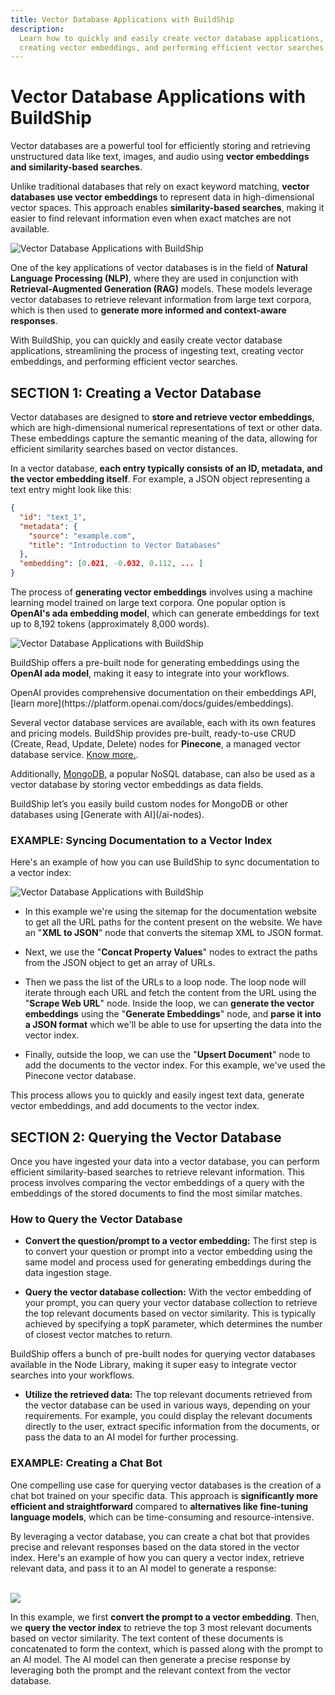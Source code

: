 ```yaml
---
title: Vector Database Applications with BuildShip
description:
  Learn how to quickly and easily create vector database applications, understand the process of ingesting text,
  creating vector embeddings, and performing efficient vector searches with BuildShip.
---
```



# Vector Database Applications with BuildShip

Vector databases are a powerful tool for efficiently storing and retrieving unstructured data like text, images, and
audio using **vector embeddings and similarity-based searches**.

Unlike traditional databases that rely on exact keyword matching, **vector databases use vector embeddings** to
represent data in high-dimensional vector spaces. This approach enables **similarity-based searches**, making it easier
to find relevant information even when exact matches are not available.

<Image src={vectorOg} alt='Vector Database Applications with BuildShip' width={1200} />

One of the key applications of vector databases is in the field of **Natural Language Processing (NLP)**, where they are
used in conjunction with **Retrieval-Augmented Generation (RAG)** models. These models leverage vector databases to
retrieve relevant information from large text corpora, which is then used to **generate more informed and context-aware
responses**.

With BuildShip, you can quickly and easily create vector database applications, streamlining the process of ingesting
text, creating vector embeddings, and performing efficient vector searches.

## SECTION 1: Creating a Vector Database

Vector databases are designed to **store and retrieve vector embeddings**, which are high-dimensional numerical
representations of text or other data. These embeddings capture the semantic meaning of the data, allowing for efficient
similarity searches based on vector distances.

In a vector database, **each entry typically consists of an ID, metadata, and the vector embedding itself**. For
example, a JSON object representing a text entry might look like this:

```json
{
  "id": "text_1",
  "metadata": {
    "source": "example.com",
    "title": "Introduction to Vector Databases"
  },
  "embedding": [0.021, -0.032, 0.112, ... ]
}
```

The process of **generating vector embeddings** involves using a machine learning model trained on large text corpora.
One popular option is **OpenAI's ada embedding model**, which can generate embeddings for text up to 8,192 tokens
(approximately 8,000 words).

<Image src={vector1} alt='Vector Database Applications with BuildShip' width={1200} />

BuildShip offers a pre-built node for generating embeddings using the **OpenAI ada model**, making it easy to integrate
into your workflows.

<Callout>
  OpenAI provides comprehensive documentation on their embeddings API, [learn
  more](https://platform.openai.com/docs/guides/embeddings).
</Callout>

Several vector database services are available, each with its own features and pricing models. BuildShip provides
pre-built, ready-to-use CRUD (Create, Read, Update, Delete) nodes for **Pinecone**, a managed vector database service.
[Know more.](https://docs.buildship.com/database/pinecone).

Additionally, [MongoDB](/database/mongodb), a popular NoSQL database, can also be used as a vector database by storing
vector embeddings as data fields.

<Callout>
  BuildShip let’s you easily build custom nodes for MongoDB or other databases using [Generate with AI](/ai-nodes).
</Callout>

### EXAMPLE: Syncing Documentation to a Vector Index

Here's an example of how you can use BuildShip to sync documentation to a vector index:

<Image src={vector2} alt='Vector Database Applications with BuildShip' width={1200} />

- In this example we're using the sitemap for the documentation website to get all the URL paths for the content present
  on the website. We have an "**XML to JSON**" node that converts the sitemap XML to JSON format.

- Next, we use the "**Concat Property Values**" nodes to extract the paths from the JSON object to get an array of URLs.

- Then we pass the list of the URLs to a loop node. The loop node will iterate through each URL and fetch the content
  from the URL using the "**Scrape Web URL**" node. Inside the loop, we can **generate the vector embeddings** using the
  "**Generate Embeddings**" node, and **parse it into a JSON format** which we'll be able to use for upserting the data
  into the vector index.

- Finally, outside the loop, we can use the "**Upsert Document**" node to add the documents to the vector index. For
  this example, we've used the Pinecone vector database.

This process allows you to quickly and easily ingest text data, generate vector embeddings, and add documents to the
vector index.

## SECTION 2: Querying the Vector Database

Once you have ingested your data into a vector database, you can perform efficient similarity-based searches to retrieve
relevant information. This process involves comparing the vector embeddings of a query with the embeddings of the stored
documents to find the most similar matches.

### How to Query the Vector Database

- **Convert the question/prompt to a vector embedding:** The first step is to convert your question or prompt into a
  vector embedding using the same model and process used for generating embeddings during the data ingestion stage.

- **Query the vector database collection:** With the vector embedding of your prompt, you can query your vector database
  collection to retrieve the top relevant documents based on vector similarity. This is typically achieved by specifying
  a topK parameter, which determines the number of closest vector matches to return.

<Callout>
  BuildShip offers a bunch of pre-built nodes for querying vector databases available in the Node Library, making it
  super easy to integrate vector searches into your workflows.
</Callout>

- **Utilize the retrieved data:** The top relevant documents retrieved from the vector database can be used in various
  ways, depending on your requirements. For example, you could display the relevant documents directly to the user,
  extract specific information from the documents, or pass the data to an AI model for further processing.

### EXAMPLE: Creating a Chat Bot

One compelling use case for querying vector databases is the creation of a chat bot trained on your specific data. This
approach is **significantly more efficient and straightforward** compared to **alternatives like fine-tuning language
models**, which can be time-consuming and resource-intensive.

By leveraging a vector database, you can create a chat bot that provides precise and relevant responses based on the
data stored in the vector index. Here's an example of how you can query a vector index, retrieve relevant data, and pass
it to an AI model to generate a response:

<br />
<Image src={vector3} width={1200} />

In this example, we first **convert the prompt to a vector embedding**. Then, we **query the vector index** to retrieve
the top 3 most relevant documents based on vector similarity. The text content of these documents is concatenated to
form the context, which is passed along with the prompt to an AI model. The AI model can then generate a precise
response by leveraging both the prompt and the relevant context from the vector database.
